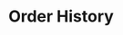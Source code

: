 ---
title: "Order History"
description: "Fetches historical order data with optional filtering by market, condition, token, time range, and user's wallet address."
openapi: "GET /polymarket/orders"
---